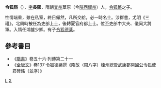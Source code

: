 '''令狐熙'''（{{bd|530年代||590年代||catIdx=L令狐}}），[[表字|字]]'''長熙'''，隋朝[[宜州_(陝西)|宜州]]華原（今[[陝西|陝西]][[耀州區|耀州]]）人，[[令狐整|令狐整]]之子。

性情端重，雖在私室，終日儼然，凡所交給，必一時名士。涉群書，尤明《三禮》。北周時被任為吏部上士，後轉夏官府都上士。位至吏部中大夫、儀同大將軍。入隋任鴻臚少卿。有子[[令狐德棻|令狐德棻]]。

==參考書目==
* 《[[隋書|隋書]]》卷五十六·列傳第二十一
*《[[全唐文|全唐文]]》卷137·令狐德棻撰《隋故（闕八字）桂州總管武康郡開國公令狐使君碑銘（並序）》

[[Category:隋朝政治人物|L]]
[[Category:敦煌令狐氏|X]]